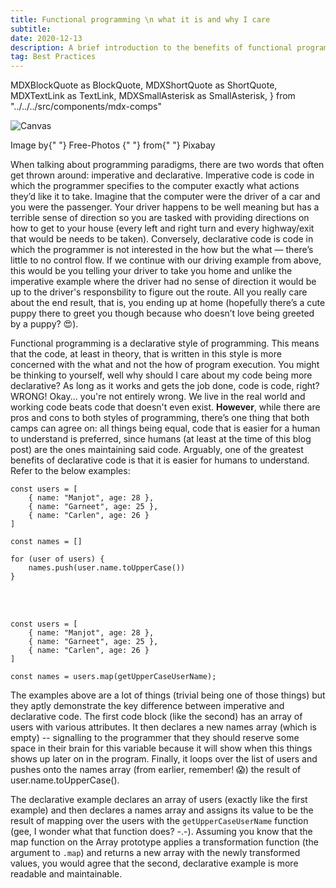 ```yaml
---
title: Functional programming \n what it is and why I care
subtitle:
date: 2020-12-13
description: A brief introduction to the benefits of functional programming
tag: Best Practices
---
```


  MDXBlockQuote as BlockQuote,
  MDXShortQuote as ShortQuote,
  MDXTextLink as TextLink,
  MDXSmallAsterisk as SmallAsterisk,
} from "../../../src/components/mdx-comps"

![Canvas](./canvas.jpg)

<SmallAsterisk>
  Image by{" "}
  <TextLink
    small
    href="https://pixabay.com/users/gr8effect-66428/?utm_source=link-attribution&amp;utm_medium=referral&amp;utm_campaign=image&amp;utm_content=1009232"
  >
    Free-Photos
  </TextLink>{" "}
  from{" "}
  <TextLink
    small
    href="https://pixabay.com/?utm_source=link-attribution&utm_medium=referral&utm_campaign=image&utm_content=1009232"
  >
    Pixabay
  </TextLink>
</SmallAsterisk>


When talking about programming paradigms, there are two words that often get thrown around: imperative and declarative.
Imperative code is code in which the programmer specifies to the computer exactly what actions they’d like it to take. 
Imagine that the computer were the driver of a car and you were the passenger. Your driver happens to be well meaning
but has a terrible sense of direction so you are tasked with providing directions on how to 
get to your house (every left and right turn and every highway/exit that would be needs to be taken). 
Conversely, declarative code is code in which the programmer is not interested in the how but the what — there’s little to no control flow.
If we continue with our driving example from above, this would be you telling your driver to take you home and 
unlike the imperative example where the driver had no sense of direction it would be up to the driver's responsbility
to figure out the route. All you really care about the end result, that is, you ending up at home (hopefully there’s a cute puppy there to 
greet you though because who doesn’t love being greeted by a puppy? 😍).

Functional programming is a declarative style of programming. This means that the code, at least in theory, that
is written in this style is more concerned with the what and not the how of program execution. 
You might be thinking to yourself, well why should I care about my code being more declarative? 
As long as it works and gets the job done, code is code, right? WRONG! Okay... you're not entirely wrong.
We live in the real world and working code beats code that doesn't even exist. **However**, while there are pros and cons to both styles of 
programming, there’s one thing that both camps can agree on: all things being equal, code 
that is easier for a human to understand is preferred, since humans (at least at the time of this blog post)
are the ones maintaining said code. Arguably, one of the greatest benefits of declarative code is that it is
easier for humans to understand. Refer to the below examples:

```ts:title=imperative-get-user-names
const users = [
    { name: "Manjot", age: 28 }, 
    { name: "Garneet", age: 25 }, 
    { name: "Carlen", age: 26 }
]

const names = []

for (user of users) {
    names.push(user.name.toUpperCase())
}
```
<br />
<br />

```ts:title=declarative-get-user-names
const users = [
    { name: "Manjot", age: 28 }, 
    { name: "Garneet", age: 25 }, 
    { name: "Carlen", age: 26 }
]

const names = users.map(getUpperCaseUserName);
```

The examples above are a lot of things (trivial being one of those things) but they aptly
demonstrate the key difference between imperative and declarative code. The first code block (like the second) has an array of users
with various attributes. It then declares a new names array (which is empty) -- signalling to the programmer that they should
reserve some space in their brain for this variable because it will show when this things shows up later on in the program. 
Finally, it loops over the list of users and pushes onto the names array (from earlier, remember! 😱) the result of user.name.toUpperCase(). 

The declarative example declares an array of users (exactly like the first example) and
then declares a names array and assigns its value to be the result of mapping over the users with
the `getUpperCaseUserName` function (gee, I wonder what that function does? -.-). Assuming you know that the map function 
on the Array prototype applies a transformation function (the argument to `.map`) and returns a new array with the newly
transformed values, you would agree that the second, declarative example is more readable and maintainable. 